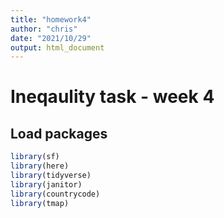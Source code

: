 ```yaml
---
title: "homework4"
author: "chris"
date: "2021/10/29"
output: html_document
---
```



# Ineqaulity task - week 4

## Load packages
```r
library(sf)
library(here)
library(tidyverse)
library(janitor)
library(countrycode)
library(tmap)
```
